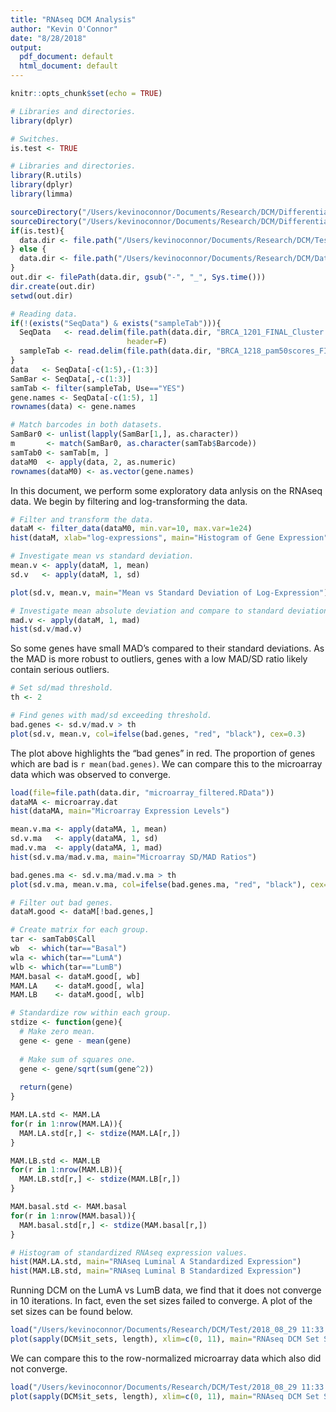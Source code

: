 ```yaml
---
title: "RNAseq DCM Analysis"
author: "Kevin O'Connor"
date: "8/28/2018"
output:
  pdf_document: default
  html_document: default
---
```


```r
knitr::opts_chunk$set(echo = TRUE)

# Libraries and directories.
library(dplyr)

# Switches.
is.test <- TRUE

# Libraries and directories.
library(R.utils)
library(dplyr)
library(limma)

sourceDirectory("/Users/kevinoconnor/Documents/Research/DCM/Differential-Correlation-Mining/DCM/R")
sourceDirectory("/Users/kevinoconnor/Documents/Research/DCM/Differential-Correlation-Mining/Utils")
if(is.test){
  data.dir <- file.path("/Users/kevinoconnor/Documents/Research/DCM/Test")  
} else {
  data.dir <- file.path("/Users/kevinoconnor/Documents/Research/DCM/Data")
}
out.dir <- filePath(data.dir, gsub("-", "_", Sys.time()))
dir.create(out.dir)
setwd(out.dir)

# Reading data.
if(!(exists("SeqData") & exists("sampleTab"))){
  SeqData   <- read.delim(file.path(data.dir, "BRCA_1201_FINAL_Cluster.txt") , 
                          header=F)
  sampleTab <- read.delim(file.path(data.dir, "BRCA_1218_pam50scores_FINAL.txt"))
}
data   <- SeqData[-c(1:5),-(1:3)] 
SamBar <- SeqData[,-c(1:3)]
samTab <- filter(sampleTab, Use=="YES")
gene.names <- SeqData[-c(1:5), 1]
rownames(data) <- gene.names

# Match barcodes in both datasets.
SamBar0 <- unlist(lapply(SamBar[1,], as.character))
m       <- match(SamBar0, as.character(samTab$Barcode))
samTab0 <- samTab[m, ]
dataM0  <- apply(data, 2, as.numeric)
rownames(dataM0) <- as.vector(gene.names)
```

In this document, we perform some exploratory data anlysis on the RNAseq data. We begin by filtering and log-transforming the data.

```r
# Filter and transform the data.
dataM <- filter_data(dataM0, min.var=10, max.var=1e24)
hist(dataM, xlab="log-expressions", main="Histogram of Gene Expression")
```

```r
# Investigate mean vs standard deviation.
mean.v <- apply(dataM, 1, mean)
sd.v   <- apply(dataM, 1, sd)

plot(sd.v, mean.v, main="Mean vs Standard Deviation of Log-Expression")
```

```r
# Investigate mean absolute deviation and compare to standard deviation.
mad.v <- apply(dataM, 1, mad)
hist(sd.v/mad.v)
```

So some genes have small MAD's compared to their standard deviations. As the MAD is more robust to outliers, genes with a low MAD/SD ratio likely contain serious outliers.

```r
# Set sd/mad threshold.
th <- 2

# Find genes with mad/sd exceeding threshold.
bad.genes <- sd.v/mad.v > th
plot(sd.v, mean.v, col=ifelse(bad.genes, "red", "black"), cex=0.3)
```

The plot above highlights the "bad genes" in red. The proportion of genes which are bad is `r mean(bad.genes)`. We can compare this to the microarray data which was observed to converge.

```r
load(file=file.path(data.dir, "microarray_filtered.RData"))
dataMA <- microarray.dat
hist(dataMA, main="Microarray Expression Levels")
```


```r
mean.v.ma <- apply(dataMA, 1, mean)
sd.v.ma   <- apply(dataMA, 1, sd)
mad.v.ma  <- apply(dataMA, 1, mad)
hist(sd.v.ma/mad.v.ma, main="Microarray SD/MAD Ratios")
```

```r
bad.genes.ma <- sd.v.ma/mad.v.ma > th
plot(sd.v.ma, mean.v.ma, col=ifelse(bad.genes.ma, "red", "black"), cex=0.3, main="Microarray Mean vs. SD")
```

```r
# Filter out bad genes.
dataM.good <- dataM[!bad.genes,]

# Create matrix for each group.
tar <- samTab0$Call
wb  <- which(tar=="Basal")
wla <- which(tar=="LumA")
wlb <- which(tar=="LumB")
MAM.basal <- dataM.good[, wb]
MAM.LA    <- dataM.good[, wla]
MAM.LB    <- dataM.good[, wlb]

# Standardize row within each group.
stdize <- function(gene){
  # Make zero mean.
  gene <- gene - mean(gene)
  
  # Make sum of squares one.
  gene <- gene/sqrt(sum(gene^2))
  
  return(gene)
}

MAM.LA.std <- MAM.LA
for(r in 1:nrow(MAM.LA)){
  MAM.LA.std[r,] <- stdize(MAM.LA[r,])
}

MAM.LB.std <- MAM.LB
for(r in 1:nrow(MAM.LB)){
  MAM.LB.std[r,] <- stdize(MAM.LB[r,])
}

MAM.basal.std <- MAM.basal
for(r in 1:nrow(MAM.basal)){
  MAM.basal.std[r,] <- stdize(MAM.basal[r,])
}

# Histogram of standardized RNAseq expression values.
hist(MAM.LA.std, main="RNAseq Luminal A Standardized Expression")
hist(MAM.LB.std, main="RNAseq Luminal B Standardized Expression")
```

Running DCM on the LumA vs LumB data, we find that it does not converge in 10 iterations. In fact, even the set sizes failed to converge. A plot of the set sizes can be found below.

```r
load("/Users/kevinoconnor/Documents/Research/DCM/Test/2018_08_29 11:33:06/No QR/Debug_Output/DCM_1.RData")
plot(sapply(DCM$it_sets, length), xlim=c(0, 11), main="RNAseq DCM Set Sizes", ylab="Set Size")
```

We can compare this to the row-normalized microarray data which also did not converge.

```r
load("/Users/kevinoconnor/Documents/Research/DCM/Test/2018_08_29 11:33:06/Microarray No QR Filtered by SD over MAD/Debug_Output/DCM_1.RData")
plot(sapply(DCM$it_sets, length), xlim=c(0, 11), main="RNAseq DCM Set Sizes", ylab="Set Size")
```

